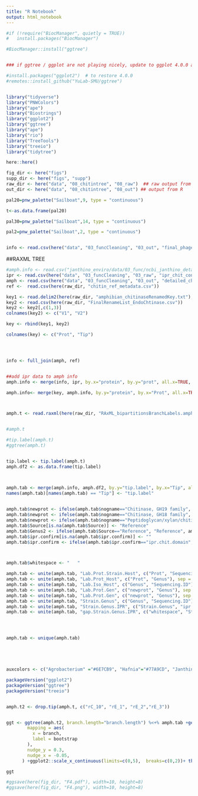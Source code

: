 ```yaml
---
title: "R Notebook"
output: html_notebook
---
```

```r
#if (!require("BiocManager", quietly = TRUE))
#   install.packages("BiocManager")

#BiocManager::install("ggtree")


### if ggtree / ggplot are not playing nicely, update to ggplot 4.0.0 and ggtree dev version 

#install.packages("ggplot2")  # to restore 4.0.0
#remotes::install_github("YuLab-SMU/ggtree")



```

```r
library("tidyverse")
library("PNWColors")
library("ape")
library("Biostrings")
library("ggplot2")
library("ggtree")
library("ape")
library("rio")
library("TreeTools")
library("treeio")
library("tidytree")

here::here()

fig_dir <- here("figs") 
supp_dir <- here("figs", "supp") 
raw_dir <- here("data", "08_chitintree", "08_raw")  ## raw output from programs like vs2, vibrant, checkv
out_dir <- here("data", "08_chitintree", "08_out") ## output from R

pal20=pnw_palette("Sailboat",9, type = "continuous") 

t<-as.data.frame(pal20)

pal30=pnw_palette("Sailboat",14, type = "continuous") 

pal2=pnw_palette("Sailboat",2, type = "continuous") 


info <- read.csv(here("data", "03_funcCleaning", "03_out", "final_phagelist.csv"), row.names=1)

```


##RAXML TREE




```r
#amph.info <- read.csv("janthino_enviro/data/03_func/ncbi_janthino_detailed_chithits.csv", row.names=1, header=TRUE) ## just amphibian isolate chit
ipr <- read.csv(here("data", "03_funcCleaning", "03_raw", "ipr_chit_confirmed.csv"), row.names=1)
amph <- read.csv(here("data", "03_funcCleaning", "03_out", "detailed_chithits.csv"), row.names=1)
ref <-  read.csv(here(raw_dir, "chitin_ref_metadata.csv"))

key1 <- read.delim2(here(raw_dir, "amphibian_chitinaseRenamedKey.txt"), header=FALSE)
key2 <- read.csv(here(raw_dir, "FinalRenameList_EndoChtinase.csv"))
key2 <- key2[,c(1,3)]
colnames(key2) <- c("V1", "V2")

key <- rbind(key1, key2)

colnames(key) <- c("Prot", "Tip")




info <- full_join(amph, ref)


##add ipr data to amph info
amph.info <- merge(info, ipr, by.x="protein", by.y="prot", all.x=TRUE, all.y=FALSE)

amph.info<- merge(key, amph.info, by.y="protein", by.x="Prot", all.x=TRUE, all.y=TRUE)



amph.t <- read.raxml(here(raw_dir, "RAxML_bipartitionsBranchLabels.amphchitref-withstop.tree"))


#amph.t

#tip.label(amph.t)
#ggtree(amph.t)


tip.label <- tip.label(amph.t)
amph.df2 <- as.data.frame(tip.label)



amph.tab <- merge(amph.info, amph.df2, by.y="tip.label", by.x="Tip", all.y=TRUE)
names(amph.tab)[names(amph.tab) == "Tip"] <- "tip.label"
      
```

```r


amph.tab$newprot <- ifelse(amph.tab$nogname=="Chitinase, GH19 family", "GH19", amph.tab$newprot)
amph.tab$newprot <- ifelse(amph.tab$nogname=="Chitinase, GH18 family", "GH18", amph.tab$newprot)
amph.tab$newprot <- ifelse(amph.tab$nogname=="Peptidoglycan/xylan/chitin deacetylase, PgdA/NodB/CDA1 family", "Chitin deacetylase", amph.tab$newprot)
amph.tab$Source[is.na(amph.tab$Source)] <- "Reference"
amph.tab$Genus2 <- ifelse(amph.tab$Source=="Reference", "Reference", amph.tab$Genus)
amph.tab$ipr.confirm[is.na(amph.tab$ipr.confirm)] <- ""
amph.tab$ipr.confirm <- ifelse(amph.tab$ipr.confirm=="ipr.chit.domain", "*", "")



amph.tab$whitespace <- "   "

amph.tab <- unite(amph.tab, "Lab.Prot.Strain.Host", c("Prot", "Sequencing.ID", "Genus"), sep = ", ", remove=FALSE)
amph.tab <- unite(amph.tab, "Lab.Prot_Host", c("Prot", "Genus"), sep = ", ", remove=FALSE)
amph.tab <- unite(amph.tab, "Lab.Iso_Host", c("Genus", "Sequencing.ID"), sep = ", ", remove=FALSE)
amph.tab <- unite(amph.tab, "Lab.Prot.Gen", c("newprot", "Genus"), sep = ", ", remove=FALSE)
amph.tab <- unite(amph.tab, "Lab.Prot.Gen", c("newprot", "Genus"), sep = ", ", remove=FALSE)
amph.tab <- unite(amph.tab, "Strain.Genus", c("Genus", "Sequencing.ID"), sep = ", ", remove=FALSE)
amph.tab <- unite(amph.tab, "Strain.Genus.IPR", c("Strain.Genus", "ipr.confirm"), sep = "", remove=FALSE)
amph.tab <- unite(amph.tab, "gap.Strain.Genus.IPR", c("whitespace", "Strain.Genus.IPR"), sep = "  ", remove=FALSE)




amph.tab <- unique(amph.tab)





auxcolors <- c("Agrobacterium" ="#6E7CB9", "Hafnia"="#77A9CD", "Janthinobacterium" ="#9FCCC4", "Massilia"="#D5E1AB", "Pedobacter"="#EFDB9C", "Pseudomonas" ="#EDB78B", "Sphingomonas"="#E19584",  "Stenotrophomonas" = "#D2848D", "Reference"="#000000")

```



```r

packageVersion("ggplot2")
packageVersion("ggtree")
packageVersion("treeio")


amph.t2 <- drop.tip(amph.t, c("rC_10", "rE_1", "rE_2","rE_3"))


ggt <- ggtree(amph.t2, branch.length="branch.length") %<+% amph.tab +geom_tiplab(aes(label = gap.Strain.Genus.IPR, color=Genus), align = TRUE, linesize = 0.2)  + theme_tree2() + geom_tippoint(mapping = aes(color = Genus2, shape = newprot), size = 3.25) + geom_tree(mapping=aes(color=Genus), size=1)  + scale_color_manual(values = auxcolors)   +  scale_shape_manual(values = c(17, 15, 16, 18))+ geom_nodelab(
        mapping = aes(
          x = branch,
          label = bootstrap
        ),
        nudge_y = 0.3,
        nudge_x = -0.05,
      ) +ggplot2::scale_x_continuous(limits=c(0,5),  breaks=c(0,2))+ theme(legend.title = element_blank(), legend.position = "bottom", legend.text=element_text(size=12), text = element_text(size=12)) +guides(color = "none") 

ggt 

#ggsave(here(fig_dir, "F4.pdf"), width=10, height=8)
#ggsave(here(fig_dir, "F4.png"), width=10, height=8)
```